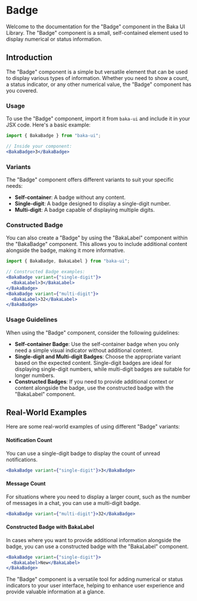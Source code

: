 # Badge

Welcome to the documentation for the "Badge" component in the Baka UI Library. The "Badge" component is a small, self-contained element used to display numerical or status information.

## Introduction

The "Badge" component is a simple but versatile element that can be used to display various types of information. Whether you need to show a count, a status indicator, or any other numerical value, the "Badge" component has you covered.

### Usage

To use the "Badge" component, import it from `baka-ui` and include it in your JSX code. Here's a basic example:

```jsx
import { BakaBadge } from "baka-ui";

// Inside your component:
<BakaBadge>3</BakaBadge>
```

### Variants

The "Badge" component offers different variants to suit your specific needs:

- **Self-container**: A badge without any content.
- **Single-digit**: A badge designed to display a single-digit number.
- **Multi-digit**: A badge capable of displaying multiple digits.

### Constructed Badge

You can also create a "Badge" by using the "BakaLabel" component within the "BakaBadge" component. This allows you to include additional content alongside the badge, making it more informative.

```jsx
import { BakaBadge, BakaLabel } from "baka-ui";

// Constructed Badge examples:
<BakaBadge variant={"single-digit"}>
  <BakaLabel>3</BakaLabel>
</BakaBadge>
<BakaBadge variant={"multi-digit"}>
  <BakaLabel>32</BakaLabel>
</BakaBadge>
```

### Usage Guidelines

When using the "Badge" component, consider the following guidelines:

- **Self-container Badge**: Use the self-container badge when you only need a simple visual indicator without additional content.
- **Single-digit and Multi-digit Badges**: Choose the appropriate variant based on the expected content. Single-digit badges are ideal for displaying single-digit numbers, while multi-digit badges are suitable for longer numbers.
- **Constructed Badges**: If you need to provide additional context or content alongside the badge, use the constructed badge with the "BakaLabel" component.

## Real-World Examples

Here are some real-world examples of using different "Badge" variants:

#### Notification Count

You can use a single-digit badge to display the count of unread notifications.

```jsx
<BakaBadge variant={"single-digit"}>3</BakaBadge>
```

#### Message Count

For situations where you need to display a larger count, such as the number of messages in a chat, you can use a multi-digit badge.

```jsx
<BakaBadge variant={"multi-digit"}>32</BakaBadge>
```

#### Constructed Badge with BakaLabel

In cases where you want to provide additional information alongside the badge, you can use a constructed badge with the "BakaLabel" component.

```jsx
<BakaBadge variant={"single-digit"}>
  <BakaLabel>New</BakaLabel>
</BakaBadge>
```

The "Badge" component is a versatile tool for adding numerical or status indicators to your user interface, helping to enhance user experience and provide valuable information at a glance.
